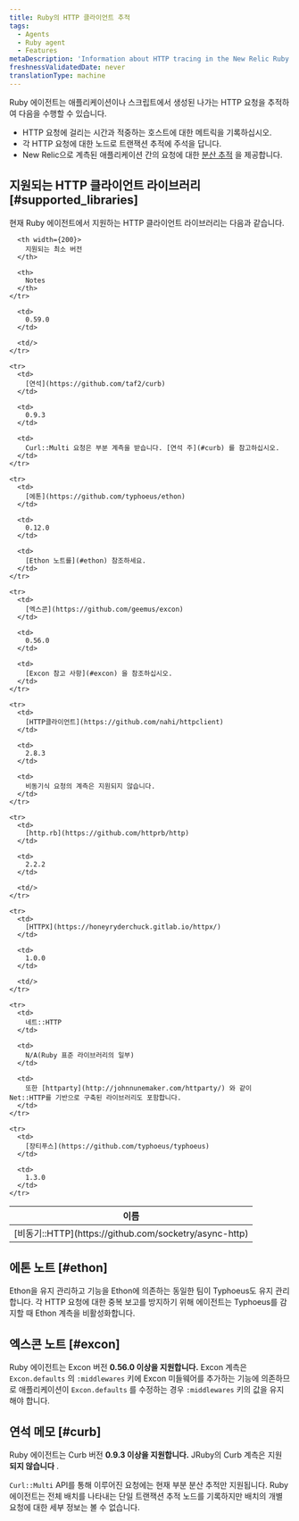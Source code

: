 ```yaml
---
title: Ruby의 HTTP 클라이언트 추적
tags:
  - Agents
  - Ruby agent
  - Features
metaDescription: 'Information about HTTP tracing in the New Relic Ruby agent, including supported clients and versions.'
freshnessValidatedDate: never
translationType: machine
---
```


Ruby 에이전트는 애플리케이션이나 스크립트에서 생성된 나가는 HTTP 요청을 추적하여 다음을 수행할 수 있습니다.

* HTTP 요청에 걸리는 시간과 적중하는 호스트에 대한 메트릭을 기록하십시오.
* 각 HTTP 요청에 대한 노드로 트랜잭션 추적에 주석을 답니다.
* New Relic으로 계측된 애플리케이션 간의 요청에 대한 [분산 추적](/docs/distributed-tracing/concepts/introduction-distributed-tracing/) 을 제공합니다.

## 지원되는 HTTP 클라이언트 라이브러리 [#supported_libraries]

현재 Ruby 에이전트에서 지원하는 HTTP 클라이언트 라이브러리는 다음과 같습니다.

<table>
  <thead>
    <tr>
      <th width={150}>
        이름
      </th>

      <th width={200}>
        지원되는 최소 버전
      </th>

      <th>
        Notes
      </th>
    </tr>
  </thead>

  <tbody>
    <tr>
      <td>
        [비동기::HTTP](https://github.com/socketry/async-http)
      </td>

      <td>
        0.59.0
      </td>

      <td/>
    </tr>

    <tr>
      <td>
        [연석](https://github.com/taf2/curb)
      </td>

      <td>
        0.9.3
      </td>

      <td>
        Curl::Multi 요청은 부분 계측을 받습니다. [연석 주](#curb) 를 참고하십시오.
      </td>
    </tr>

    <tr>
      <td>
        [에톤](https://github.com/typhoeus/ethon)
      </td>

      <td>
        0.12.0
      </td>

      <td>
        [Ethon 노트를](#ethon) 참조하세요.
      </td>
    </tr>

    <tr>
      <td>
        [엑스콘](https://github.com/geemus/excon)
      </td>

      <td>
        0.56.0
      </td>

      <td>
        [Excon 참고 사항](#excon) 을 참조하십시오.
      </td>
    </tr>

    <tr>
      <td>
        [HTTP클라이언트](https://github.com/nahi/httpclient)
      </td>

      <td>
        2.8.3
      </td>

      <td>
        비동기식 요청의 계측은 지원되지 않습니다.
      </td>
    </tr>

    <tr>
      <td>
        [http.rb](https://github.com/httprb/http)
      </td>

      <td>
        2.2.2
      </td>

      <td/>
    </tr>

    <tr>
      <td>
        [HTTPX](https://honeyryderchuck.gitlab.io/httpx/)
      </td>

      <td>
        1.0.0
      </td>

      <td/>
    </tr>

    <tr>
      <td>
        네트::HTTP
      </td>

      <td>
        N/A(Ruby 표준 라이브러리의 일부)
      </td>

      <td>
        또한 [httparty](http://johnnunemaker.com/httparty/) 와 같이 Net::HTTP를 기반으로 구축된 라이브러리도 포함합니다.
      </td>
    </tr>

    <tr>
      <td>
        [장티푸스](https://github.com/typhoeus/typhoeus)
      </td>

      <td>
        1.3.0
      </td>
    </tr>
  </tbody>
</table>

## 에톤 노트 [#ethon]

Ethon을 유지 관리하고 기능을 Ethon에 의존하는 동일한 팀이 Typhoeus도 유지 관리합니다. 각 HTTP 요청에 대한 중복 보고를 방지하기 위해 에이전트는 Typhoeus를 감지할 때 Ethon 계측을 비활성화합니다.

## 엑스콘 노트 [#excon]

Ruby 에이전트는 Excon 버전 **0.56.0 이상을 지원합니다.** Excon 계측은 `Excon.defaults` 의 `:middlewares` 키에 Excon 미들웨어를 추가하는 기능에 의존하므로 애플리케이션이 `Excon.defaults` 를 수정하는 경우 `:middlewares` 키의 값을 유지해야 합니다.

## 연석 메모 [#curb]

Ruby 에이전트는 Curb 버전 **0.9.3 이상을 지원합니다.** JRuby의 Curb 계측은 지원 **되지 않습니다** .

`Curl::Multi` API를 통해 이루어진 요청에는 현재 부분 분산 추적만 지원됩니다. Ruby 에이전트는 전체 배치를 나타내는 단일 트랜잭션 추적 노드를 기록하지만 배치의 개별 요청에 대한 세부 정보는 볼 수 없습니다.